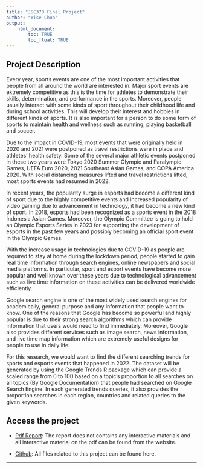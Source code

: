 ```yaml
---
title: "JSC370 Final Project"
author: "Wise Chua"
output: 
    html_document:
        toc: TRUE
        toc_float: TRUE
---
```


## Project Description

Every year, sports events are one of the most important activities that people from all around the world are interested in. Major sport events are extremely competitive as this is the time for athletes to demonstrate their skills, determination, and performance in the sports. Moreover, people usually interact with some kinds of sport throughout their childhood life and during school activities. This will develop their interest and hobbies in different kinds of sports. It is also important for a person to do some form of sports to maintain health and wellness such as running, playing basketball and soccer.

Due to the impact in COVID-19, most events that were originally held in 2020 and 2021 were postponed as travel restrictions were in place and athletes' health safety. Some of the several major athletic events postponed in these two years were Tokyo 2020 Summer Olympic and Paralympic Games, UEFA Euro 2020, 2021 Southeast Asian Games, and COPA America 2020. With social distancing measures lifted and travel restrictions lifted, most sports events had resumed in 2022. 

In recent years, the popularity surge in esports had become a different kind of sport due to the highly competitive events and increased popularity of video gaming due to advancement in technology, it had become a new kind of sport. In 2018, esports had been recognized as a sports event in the 2018 Indonesia Asian Games. Moreover, the Olympic Committee is going to hold an Olympic Esports Series in 2023 for supporting the development of esports in the past few years and possibly becoming an official sport event in the Olympic Games. 

With the increase usage in technologies due to COVID-19 as people are required to stay at home during the lockdown period, people started to gain real time information through search engines, online newspapers and social media platforms. In particular, sport and esport events have become more popular and well known over these years due to technological advancement such as live time information on these activities can be delivered worldwide efficiently. 

Google search engine is one of the most widely used search engines for academically, general purpose and any information that people want to know. One of the reasons that Google has become so powerful and highly popular is due to their strong search algorithms which can provide information that users would need to find immediately. Moreover, Google also provides different services such as image search, news information, and live time map information which are extremely useful designs for people to use in daily life. 

For this research, we would want to find the different searching trends for sports and esports events that happened in 2022. The dataset will be generated by using the Google Trends R package which can provide a scaled range from 0 to 100 based on a topic’s proportion to all searches on all topics (By Google Documentation) that people had searched on Google Search Engine. In each generated trends queries, it also provides the proportion searches in each region, countries and related queries to the given keywords. 

## Access the project

- [Pdf Report](https://github.com/wisechua/JSC370_Final_Project/raw/master/PDF%20Report/JSC370-Final-Project-Report.pdf): The report does not contains any interactive materials and all interactive material on the pdf can be found from the website.

- [Github](https://github.com/wisechua/JSC370_Final_Project): All files related to this project can be found here.

---
